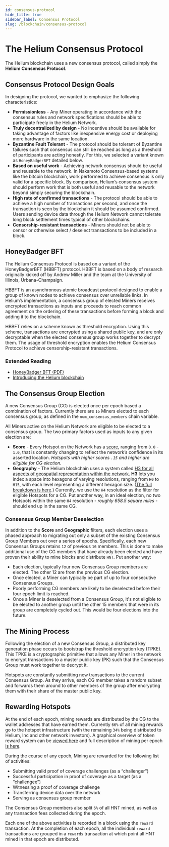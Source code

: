 ```yaml
---
id: consensus-protocol
hide_title: true
sidebar_label: Consensus Protocol
slug: /blockchain/consensus-protocol
---
```


# The Helium Consensus Protocol

The Helium blockchain uses a new consensus protocol, called simply the **Helium Consensus Protocol**.

## Consensus Protocol Design Goals

In designing the protocol, we wanted to emphasize the following characteristics:

* **Permissionless** - Any Miner operating in accordance with the consensus rules and network specifications should be able to participate freely in the Helium Network. 
* **Truly decentralized by design** - No incentive should be available for taking advantage of factors like inexpensive energy cost or deploying more hardware in the same location. 
* **Byzantine Fault Tolerant** - The protocol should be tolerant of Byzantine failures such that consensus can still be reached as long as a threshold of participants are acting honestly. For this, we selected a variant known as `HoneyBadgerBFT` detailed below. 
* **Based on useful work** - Achieving network consensus should be useful and reusable to the network. In Nakamoto Consensus-based systems like the bitcoin blockchain, work performed to achieve consensus is only valid for a specific block. By comparison, Helium’s consensus system should perform work that is both useful and reusable to the network beyond simply securing the blockchain. 
* **High rate of confirmed transactions** - The protocol should be able to achieve a high number of transactions per second, and once the transaction is seen by the blockchain it should be assumed confirmed. Users sending device data through the Helium Network cannot tolerate long block settlement times typical of other blockchains. 
* **Censorship-resistant transactions** - Miners should not be able to censor or otherwise select / deselect transactions to be included in a block. 

## HoneyBadger BFT

The Helium Consensus Protocol is based on a variant of the HoneyBadgerBFT (HBBFT) protocol. HBBFT is based on a body of research originally kicked off by Andrew Miller and the team at the University of Illinois, Urbana-Champaign.

HBBFT is an asynchronous atomic broadcast protocol designed to enable a group of known nodes to achieve consensus over unreliable links. In Helium’s implementation, a consensus group of elected Miners receives encrypted transactions as inputs and proceeds to reach common agreement on the ordering of these transactions before forming a block and adding it to the blockchain.

HBBFT relies on a scheme known as threshold encryption. Using this scheme, transactions are encrypted using a shared public key, and are only decryptable when the elected consensus group works together to decrypt them. The usage of threshold encryption enables the Helium Consensus Protocol to achieve censorship-resistant transactions.

### Extended Reading

* [HoneyBadger BFT (PDF)](https://eprint.iacr.org/2016/199.pdf)
* [Introducing the Helium blockchain](https://blog.helium.com/introducing-the-helium-blockchain-dc2f8997083c)

## The Consensus Group Election

A new Consensus Group (CG) is elected once per epoch based a combination of factors. Currently there are `16` Miners elected to each consensus group, as defined in the `num_consensus_members` chain variable.

All Miners active on the Helium Network are eligible to be elected to a consensus group. The two primary factors used as inputs to any given election are:

* **Score** - Every Hotspot on the Network has a [score](https://github.com/helium/devdocs/tree/67b988ec351854ec4b7608e12b5b8f47f2456abf/blockchain/proof-of-coverage/README.md#hotspot-scoring), ranging from `0.0` - `1.0`, that is constantly changing to reflect the network’s confidence in its asserted location. _Hotspots with higher scores `.15` and higher are eligible for CG election._ 
* **Geography** - The Helium blockchain uses a system called [H3 for all aspects of geospatial representation within the network](https://blog.helium.com/mapping-the-world-with-hexagons-49f57d8b3df5). **H3** lets you index a space into hexagons of varying resolutions, ranging from `H0` to `H15`, with each level representing a different hexagon size. ([The full breakdown is here](https://github.com/uber/h3/blob/master/docs/core-library/restable.md).) Currently, we use the `H4` resolution as the filter for eligible Hotspots for a CG. Put another way, in an ideal election, no two Hotspots within the same `H4` resolution - _roughly 658.5 square miles_ - should end up in the same CG. 

### Consensus Group Member Deselection

In addition to the **Score** and **Geographic** filters, each election uses a phased approach to migrating out only a subset of the existing Consensus Group Members out over a series of epochs. Specifically, each new Consensus Groups retains `12` of previous `16` members. This is done to make additional use of the CG members that have already been elected and have proven their ability to mine blocks and distribute `HNT`. Put another way:

* Each election, typically four new Consensus Group members are elected. The other 12 are from the previous CG election. 
* Once elected, a Miner can typically be part of up to four consecutive Consensus Groups.  
* Poorly performing CG members are likely to be deselected before their four epoch limit is reached. 
* Once a Miner is deselected from a Consensus Group, it's not eligible to be elected to another group until the other 15 members that were in its group are completely cycled out. This would be four elections into the future.


## The Mining Process

Following the election of a new Consensus Group, a distributed key generation phase occurs to bootstrap the threshold encryption key (TPKE). This TPKE is a cryptographic primitive that allows any Miner in the network to encrypt transactions to a master public key (PK) such that the Consensus Group must work together to decrypt it.

Hotspots are constantly submitting new transactions to the current Consensus Group. As they arrive, each CG member takes a random subset and forwards them around to other members of the group after encrypting them with their share of the master public key.

## Rewarding Hotspots

At the end of each epoch, mining rewards are distributed by the CG to the wallet addresses that have earned them. Currently `66%` of all mining rewards go to the hotspot infrastructure (with the remaining `34%` being distributed to Helium, Inc and other network investors). A graphical overview of token reward system can be [viewed here](https://www.helium.com/hnt) and full description of mining per epoch [is here](../blockchain/mining).

During the course of any epoch, Mining are rewarded for the following list of activities:

* Submitting valid proof of coverage challenges (as a “challenger”)
* Successful participation in proof of coverage as a target (as a “challengee”)
* Witnessing a proof of coverage challenge
* Transferring device data over the network 
* Serving as consensus group member

The Consensus Group members also split `6%` of all HNT mined, as well as any transaction fees collected during the epoch.

Each one of the above activities is recorded in a block using the `reward` transaction. At the completion of each epoch, all the individual `reward` transactions are grouped in a `rewards` transaction at which point all HNT mined in that epoch are distributed.

